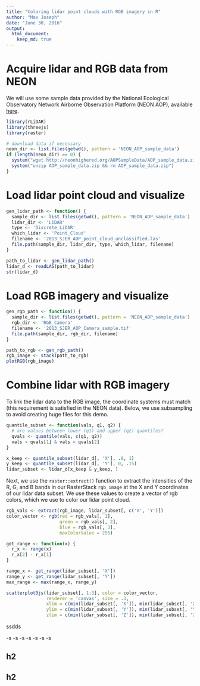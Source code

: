 ```yaml
---
title: "Coloring lidar point clouds with RGB imagery in R"
author: "Max Joseph"
date: "June 30, 2016"
output:
  html_document:
    keep_md: true
---
```


# Acquire lidar and RGB data from NEON

We will use some sample data provided by the National Ecological Observatory Network Airborne Observation Platform (NEON AOP), available [here](http://www.neonscience.org/data-resources/get-data/airborne-data). 

```r
library(rLiDAR)
library(threejs)
library(raster)

# download data if necessary
neon_dir <- list.files(getwd(), pattern = 'NEON_AOP_sample_data')
if (length(neon_dir) == 0) {
  system("wget http://neonhighered.org/AOPSampleData/AOP_sample_data.zip")
  system("unzip AOP_sample_data.zip && rm AOP_sample_data.zip")
}
```

# Load lidar point cloud and visualize

```r
gen_lidar_path <- function() {
  sample_dir <- list.files(getwd(), pattern = 'NEON_AOP_sample_data')
  lidar_dir <- 'LiDAR'
  type <- 'Discrete_LiDAR'
  which_lidar <- 'Point_Cloud'
  filename <- '2013_SJER_AOP_point_cloud_unclassified.las'
  file.path(sample_dir, lidar_dir, type, which_lidar, filename)
}

path_to_lidar <- gen_lidar_path()
lidar_d <- readLAS(path_to_lidar)
str(lidar_d)
```

# Load RGB imagery and visualize

```r
gen_rgb_path <- function() {
  sample_dir <- list.files(getwd(), pattern = 'NEON_AOP_sample_data')
  rgb_dir <- 'RGB_Camera'
  filename <- '2013_SJER_AOP_Camera_sample.tif'
  file.path(sample_dir, rgb_dir, filename)
}

path_to_rgb <- gen_rgb_path()
rgb_image <- stack(path_to_rgb)
plotRGB(rgb_image)
```

# Combine lidar with RGB imagery

To link the lidar data to the RGB image, the coordinate systems must match (this requirement is satisfied in the NEON data).
Below, we use subsampling to avoid creating huge files for this demo.

```r
quantile_subset <- function(vals, q1, q2) {
  # are values between lower (q1) and upper (q2) quantiles?
  qvals <- quantile(vals, c(q1, q2))
  vals > qvals[1] & vals < qvals[2]
}

x_keep <- quantile_subset(lidar_d[, 'X'], .8, 1)
y_keep <- quantile_subset(lidar_d[, 'Y'], 0, .15)
lidar_subset <- lidar_d[x_keep & y_keep, ]
```

Next, we use the `raster::extract()` function to extract the intensities of the R, G, and B bands in our RasterStack `rgb_image` at the X and Y coordinates of our lidar data subset.
We use these values to create a vector of rgb colors, which we use to color our lidar point cloud. 

```r
rgb_vals <- extract(rgb_image, lidar_subset[, c('X', 'Y')])
color_vector <- rgb(red = rgb_vals[, 1], 
                    green = rgb_vals[, 2], 
                    blue = rgb_vals[, 3], 
                    maxColorValue = 255)

get_range <- function(x) {
  r_x <- range(x)
  r_x[2] - r_x[1]
}

range_x <- get_range(lidar_subset[, 'X'])
range_y <- get_range(lidar_subset[, 'Y'])
max_range <- max(range_x, range_y)

scatterplot3js(lidar_subset[, 1:3], color = color_vector, 
               renderer = 'canvas', size = .3, 
               xlim = c(min(lidar_subset[, 'X']), min(lidar_subset[, 'X']) + max_range), 
               ylim = c(min(lidar_subset[, 'Y']), min(lidar_subset[, 'Y']) + max_range), 
               zlim = c(min(lidar_subset[, 'Z']), min(lidar_subset[, 'Z']) + max_range))
```

ssdds

-s
-s
-s
-s
-s
-s
-s


## h2


## h2
